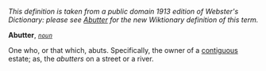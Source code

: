 ''This definition is taken from a public domain 1913 edition of Webster's Dictionary: please see [[Abutter]] for the new Wiktionary definition of this term.''

'''Abutter''', ''<code>[[noun (part of speech)|noun]]</code>''

One who, or that which, abuts. Specifically, the owner of a [[contiguous]] estate; as, the ''abutters'' on a street or a river.